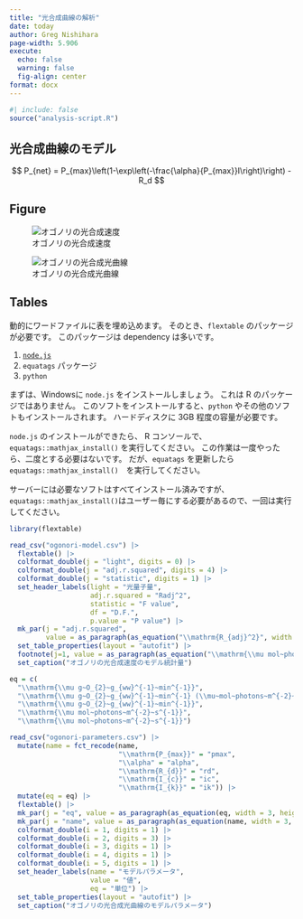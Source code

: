 ```yaml
---
title: "光合成曲線の解析"
date: today
author: Greg Nishihara
page-width: 5.906
execute:
  echo: false
  warning: false
  fig-align: center
format: docx
---
```


```r
#| include: false
source("analysis-script.R")
```

## 光合成曲線のモデル

$$
P_{net} = P_{max}\left(1-\exp\left(-\frac{\alpha}{P_{max}}I\right)\right) -R_d
$$

## Figure

![オゴノリの光合成速度](figure-01-ogonori.png) 

![オゴノリの光合成光曲線](figure-02-ogonori.png) 

## Tables

動的にワードファイルに表を埋め込めます。
そのとき、`flextable` のパッケージが必要です。
このパッケージは dependency は多いです。

1. [`node.js`](https://nodejs.org/)
1. `equatags` パッケージ
1. `python`

まずは、Windowsに `node.js` をインストールしましょう。
これは R のパッケージではありません。
このソフトをインストールすると、`python` やその他のソフトもインストールされます。
ハードディスクに 3GB 程度の容量が必要です。

`node.js` のインストールができたら、
R コンソールで、`equatags::mathjax_install()` を実行してください。
この作業は一度やったら、二度とする必要はないです。
だが、`equatags` を更新したら `equatags::mathjax_install()`　を実行してください。

サーバーには必要なソフトはすべてインストール済みですが、`equatags::mathjax_install()`はユーザー毎にする必要があるので、一回は実行してください。


```r
library(flextable)

read_csv("ogonori-model.csv") |> 
  flextable() |> 
  colformat_double(j = "light", digits = 0) |> 
  colformat_double(j = "adj.r.squared", digits = 4) |> 
  colformat_double(j = "statistic", digits = 1) |> 
  set_header_labels(light = "光量子量",
                    adj.r.squared = "Radj^2",
                    statistic = "F value",
                    df = "D.F.",
                    p.value = "P value") |> 
  mk_par(j = "adj.r.squared", 
         value = as_paragraph(as_equation("\\mathrm{R_{adj}^2}", width = 3, height = 1)), part = "header") |>
  set_table_properties(layout = "autofit") |> 
  footnote(j=1, value = as_paragraph(as_equation("\\mathrm{\\mu mol~photons~m^{-2}~s^{-1}}")), ref_symbols = "1", part = "header") |> 
  set_caption("オゴノリの光合成速度のモデル統計量")
```


```r
eq = c(
  "\\mathrm{\\mu g~O_{2}~g_{ww}^{-1}~min^{-1}}",
  "\\mathrm{\\mu g~O_{2}~g_{ww}^{-1}~min^{-1} (\\mu~mol~photons~m^{-2}~s^{-1})^{-1}}",
  "\\mathrm{\\mu g~O_{2}~g_{ww}^{-1}~min^{-1}}",
  "\\mathrm{\\mu mol~photons~m^{-2}~s^{-1}}",
  "\\mathrm{\\mu mol~photons~m^{-2}~s^{-1}}")

read_csv("ogonori-parameters.csv") |> 
  mutate(name = fct_recode(name,
                           "\\mathrm{P_{max}}" = "pmax",
                           "\\alpha" = "alpha",
                           "\\mathrm{R_{d}}" = "rd",
                           "\\mathrm{I_{c}}" = "ic",
                           "\\mathrm{I_{k}}" = "ik")) |> 
  mutate(eq = eq) |> 
  flextable() |> 
  mk_par(j = "eq", value = as_paragraph(as_equation(eq, width = 3, height = 1))) |> 
  mk_par(j = "name", value = as_paragraph(as_equation(name, width = 3, height = 1))) |> 
  colformat_double(i = 1, digits = 1) |> 
  colformat_double(i = 2, digits = 3) |> 
  colformat_double(i = 3, digits = 1) |> 
  colformat_double(i = 4, digits = 1) |> 
  colformat_double(i = 5, digits = 1) |> 
  set_header_labels(name = "モデルパラメータ",
                    value = "値",
                    eq = "単位") |> 
  set_table_properties(layout = "autofit") |> 
  set_caption("オゴノリの光合成光曲線のモデルパラメータ")
```

